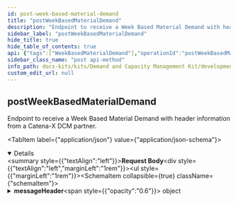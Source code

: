 ```yaml
---
id: post-week-based-material-demand
title: "postWeekBasedMaterialDemand"
description: "Endpoint to receive a Week Based Material Demand with header information from a Catena-X DCM partner."
sidebar_label: "postWeekBasedMaterialDemand"
hide_title: true
hide_table_of_contents: true
api: {"tags":["WeekBasedMaterialDemand"],"operationId":"postWeekBasedMaterialDemand","description":"Endpoint to receive a Week Based Material Demand with header information from a Catena-X DCM partner.","requestBody":{"content":{"application/json":{"schema":{"description":"An entity that combines the WeekBasedMaterialDemand with the message header data model in order to be compliant with the DCM standard for the exchange of a material demand.","type":"object","properties":{"messageHeader":{"description":"The Capacity Group ID uniquely identifies the capacity group within the business relationship between a supplier and its customer.","type":"object","properties":{"header":{"description":"Contains standardized attributes for message processing common across several use cases.","type":"object","properties":{"messageId":{"description":"Unique ID identifying the message. The purpose of the ID is to uniquely identify a single message, therefore it MUST not be reused.","type":"string","pattern":"(^[0-9a-fA-F]{8}-[0-9a-fA-F]{4}-[0-9a-fA-F]{4}-[0-9a-fA-F]{4}-[0-9a-fA-F]{12}$)|(^urn:uuid:[0-9a-fA-F]{8}-[0-9a-fA-F]{4}-[0-9a-fA-F]{4}-[0-9a-fA-F]{4}-[0-9a-fA-F]{12}$)"},"context":{"description":"Information about the context the message should be considered in.\nThe value MUST consist of two parts: an identifier of the context (e.g. business domain, etc.) followed by a version number.\nBoth the identifier and the version number MUST correspond to the content of the message.\nIf the content of a message is described by an aspect model available in the Catena-X Semantic Hub, then the unique identifier of this semantic model (e.g. urn:samm:io.catenax.<ASPECT-MODEL-NAME>:1.x.x) MUST be used as a value of the context field. This is considered the default case.\nIn all other cases the value of the context field MUST follow the pattern <domain>-<subdomain>-<object>:<[major] version> (e.g. TRACE-QM-Alert:1.x.x).\nVersioning only refers to major versions in both default and fallback cases.\nNote: The version of the message's header is specified in the version field.","type":"string"},"sentDateTime":{"description":"Time zone aware timestamp holding the date and the time the message was sent by the sending party. The value MUST be formatted according to the ISO 8601 standard","type":"string","pattern":"-?([1-9][0-9]{3,}|0[0-9]{3})-(0[1-9]|1[0-2])-(0[1-9]|[12][0-9]|3[01])T(([01][0-9]|2[0-3]):[0-5][0-9]:[0-5][0-9](\\.[0-9]+)?|(24:00:00(\\.0+)?))(Z|(\\+|-)((0[0-9]|1[0-3]):[0-5][0-9]|14:00))?"},"senderBpn":{"description":"The Business Partner Number of the sending party. The value MUST be a valid BPN. BPNA and BPNS are not allowed. Applicable constraints are defined in the corresponding standard","type":"string","pattern":"^BPNL[a-zA-Z0-9]{12}$"},"receiverBpn":{"description":"The Business Partner Number of the receiving party. The value MUST be a valid BPN. BPNA and BPNS are not allowed. Applicable constraints are defined in the corresponding standard.","type":"string","pattern":"^BPNL[a-zA-Z0-9]{12}$"},"expectedResponseBy":{"description":"Time zone aware timestamp holding the date and time by which the sending party expects a certain type of response from the receiving party. The meaning and interpretation of the fields's value are context-bound and MUST therefore be defined by any business domain or platform capability making use of it. The value MUST be formatted according to the ISO 8601 standard","type":"string","pattern":"-?([1-9][0-9]{3,}|0[0-9]{3})-(0[1-9]|1[0-2])-(0[1-9]|[12][0-9]|3[01])T(([01][0-9]|2[0-3]):[0-5][0-9]:[0-5][0-9](\\.[0-9]+)?|(24:00:00(\\.0+)?))(Z|(\\+|-)((0[0-9]|1[0-3]):[0-5][0-9]|14:00))?"},"relatedMessageId":{"description":"Unique ID identifying a message somehow related to the current one","type":"string","pattern":"(^[0-9a-fA-F]{8}-[0-9a-fA-F]{4}-[0-9a-fA-F]{4}-[0-9a-fA-F]{4}-[0-9a-fA-F]{12}$)|(^urn:uuid:[0-9a-fA-F]{8}-[0-9a-fA-F]{4}-[0-9a-fA-F]{4}-[0-9a-fA-F]{4}-[0-9a-fA-F]{12}$)"},"version":{"description":"The unique identifier of the aspect model defining the structure and the semantics of the message's header. The version number should reflect the versioning schema of aspect models in Catena-X.","type":"string","pattern":"^(0|[1-9][0-9]*).(0|[1-9][0-9]*).(0|[1-9][0-9]*)(-(0|[1-9A-Za-z-][0-9A-Za-z-]*)(.[0-9A-Za-z-]+)*)?([0-9A-Za-z-]+(.[0-9A-Za-z-]+)*)?$"}},"required":["messageId","context","sentDateTime","senderBpn","receiverBpn","version"]}},"required":["header"]},"content":{"description":"Bundles all business objects in this property.","type":"object","properties":{"informationObject":{"description":"Property to collect all transferred business objects.","type":"array","items":{"description":"The requirements of a customer towards a specific supplier for a specific material. Each material demand is unique by its Customer, Supplier and Material Number.","type":"object","properties":{"materialDemandId":{"description":"The Material Demand ID uniquely identifies the material demand within the business relationship between a customer and its supplier.","type":"string","pattern":"(^[0-9a-fA-F]{8}-[0-9a-fA-F]{4}-[0-9a-fA-F]{4}-[0-9a-fA-F]{4}-[0-9a-fA-F]{12}$)|(^urn:uuid:[0-9a-fA-F]{8}-[0-9a-fA-F]{4}-[0-9a-fA-F]{4}-[0-9a-fA-F]{4}-[0-9a-fA-F]{12}$)"},"demandSeries":{"description":"The demands for a dedicated material in a given time period of a given demand rate, distinguished by their demand location and demand category.","type":"array","items":{"description":"Encapsulates the demand series related information.","type":"object","properties":{"customerLocation":{"description":"The Business Partner Number Site (BPNS) of the site at which the customer needs the specified material for this demand series.","type":"string","pattern":"^BPNS[a-zA-Z0-9]{12}$"},"demandCategory":{"description":"Type of demand for this demand series.","type":"object","oneOf":[{"type":"object","properties":{"demandCategoryCode":{"description":"The code identifying a demand category.","type":"string","enum":["0001"]}},"required":["demandCategoryCode"]},{"type":"object","properties":{"demandCategoryCode":{"description":"The code identifying a demand category.","type":"string","enum":["A1S1"]}},"required":["demandCategoryCode"]},{"type":"object","properties":{"demandCategoryCode":{"description":"The code identifying a demand category.","type":"string","enum":["SR99"]}},"required":["demandCategoryCode"]},{"type":"object","properties":{"demandCategoryCode":{"description":"The code identifying a demand category.","type":"string","enum":["PI01"]}},"required":["demandCategoryCode"]},{"type":"object","properties":{"demandCategoryCode":{"description":"The code identifying a demand category.","type":"string","enum":["OS01"]}},"required":["demandCategoryCode"]},{"type":"object","properties":{"demandCategoryCode":{"description":"The code identifying a demand category.","type":"string","enum":["OI01"]}},"required":["demandCategoryCode"]},{"type":"object","properties":{"demandCategoryCode":{"description":"The code identifying a demand category.","type":"string","enum":["ED01"]}},"required":["demandCategoryCode"]},{"type":"object","properties":{"demandCategoryCode":{"description":"The code identifying a demand category.","type":"string","enum":["PO01"]}},"required":["demandCategoryCode"]}]},"demands":{"description":"A time series with a specified demand rate along a given time period to describe the demand values for this demand series.","type":"array","items":{"description":"A single demand for a given point in time according to the demand rate.","type":"object","properties":{"demand":{"description":" Quantity of materials required in the specified point in time according specified demand rate. This demand should be as close as possible to demand that is derived from the actual production program.","type":"number","maximum":1000000000000000000,"exclusiveMaximum":false,"minimum":0,"exclusiveMinimum":false},"pointInTime":{"description":"Defines the start of the demand rate as a point in time. The point in time must be interpreted according to the demand rate.","type":"string","format":"date"}},"required":["demand","pointInTime"]},"uniqueItems":true},"expectedSupplierLocation":{"description":"The Business Partner Number Site (BPNS) of the site from where the customer expects the supplier to fulfill the demands of the demand series. The value is used for informational purposes only and is therefore not binding for the supplier.","type":"string","pattern":"^BPNS[a-zA-Z0-9]{12}$"}},"required":["customerLocation","demandCategory","demands"]},"uniqueItems":true},"customer":{"description":"The Business Partner Number Legal Entity (BPNL) of the party requesting materials from a supplier.","type":"string","pattern":"^BPNL[a-zA-Z0-9]{12}$"},"supplier":{"description":"The Business Partner Number Legal Entity (BPNL) of the party providing materials to a customer.","type":"string","pattern":"^BPNL[a-zA-Z0-9]{12}$"},"unitOfMeasure":{"description":"Unit of measurement for demand quantities.","type":"string","pattern":"[a-zA-Z]*:[a-zA-Z]+","enum":["unit:piece","unit:set","unit:pair","unit:page","unit:cycle","unit:kilowattHour","unit:gram","unit:kilogram","unit:tonneMetricTon","unit:tonUsOrShortTonUkorus","unit:ounceAvoirdupois","unit:pound","unit:metre","unit:centimetre","unit:kilometre","unit:inch","unit:foot","unit:yard","unit:squareCentimetre","unit:squareMetre","unit:squareInch","unit:squareFoot","unit:squareYard","unit:cubicCentimetre","unit:cubicMetre","unit:cubicInch","unit:cubicFoot","unit:cubicYard","unit:litre","unit:millilitre","unit:hectolitre","unit:secondUnitOfTime","unit:minuteUnitOfTime","unit:hourUnitOfTime","unit:day"]},"materialNumberCustomer":{"description":"Material identifier as assigned by customer. This material number identifies the material (as planned) in customer's database. Must be unique for each Material Demand in the customer-supplier relationship.","type":"string"},"materialNumberSupplier":{"description":"Material identifier as assigned by supplier. This material number identifies the material (as planned) in supplier's database.","type":"string"},"materialDescriptionCustomer":{"description":"Description of the material.","type":"string"},"changedAt":{"description":"Point in time when the content (any property according to the data model) of the material demand was changed, at the customer, either by a human user or an automated process.","type":"string","format":"date-time"},"materialGlobalAssetId":{"description":"Identifier used uniquely to identify part type twin.","type":"string","pattern":"(^[0-9a-fA-F]{8}-[0-9a-fA-F]{4}-[0-9a-fA-F]{4}-[0-9a-fA-F]{4}-[0-9a-fA-F]{12}$)|(^urn:uuid:[0-9a-fA-F]{8}-[0-9a-fA-F]{4}-[0-9a-fA-F]{4}-[0-9a-fA-F]{4}-[0-9a-fA-F]{12}$)"},"unitOfMeasureIsOmitted":{"description":"Explicit indicator of whether the unit of measure is left out of the payload intentionally. If \"true\" it means the sending application sends demand values without unit of measure intentionally and the unit of measure MUST NOT be contained in the payload. If \"false\" a unit of measure MUST be supplied.","type":"boolean"},"materialDemandIsInactive":{"description":"Indicates that this material demand is currently not in use/maintained by the supplier.","type":"boolean"}},"required":["materialDemandId","demandSeries","customer","supplier","materialNumberCustomer","materialDescriptionCustomer","changedAt","unitOfMeasureIsOmitted","materialDemandIsInactive"]},"uniqueItems":true}}}}}}}},"responses":{"200":{"description":"OK"},"201":{"description":"Created"},"400":{"description":"Bad request"},"401":{"description":"Unauthorized"},"403":{"description":"Forbidden"},"405":{"description":"Method not allowed"},"422":{"description":"Unprocessable Entity"},"503":{"description":"Service Unavailable"}},"method":"post","path":"/internal-dcm-application-week-based-material-demand-post-endpoint","jsonRequestBodyExample":{"messageHeader":{"header":{"messageId":"string","context":"string","sentDateTime":"string","senderBpn":"string","receiverBpn":"string","expectedResponseBy":"string","relatedMessageId":"string","version":"string"}},"content":{"informationObject":[{"materialDemandId":"string","demandSeries":[{"customerLocation":"string","demandCategory":{"demandCategoryCode":"0001"},"demands":[{"demand":0,"pointInTime":"2024-07-08"}],"expectedSupplierLocation":"string"}],"customer":"string","supplier":"string","unitOfMeasure":"unit:piece","materialNumberCustomer":"string","materialNumberSupplier":"string","materialDescriptionCustomer":"string","changedAt":"2024-07-08","materialGlobalAssetId":"string","unitOfMeasureIsOmitted":true,"materialDemandIsInactive":true}]}},"info":{"title":"Catena-X DCM Week Based Material Demand","description":"Open API documentation for the Catena-X DCM Week Based Material Demand","version":"3.0.0"},"postman":{"name":"post Week Based Material Demand","description":{"content":"Endpoint to receive a Week Based Material Demand with header information from a Catena-X DCM partner.","type":"text/plain"},"url":{"path":["internal-dcm-application-week-based-material-demand-post-endpoint"],"host":["{{baseUrl}}"],"query":[],"variable":[]},"header":[{"key":"Content-Type","value":"application/json"}],"method":"POST","body":{"mode":"raw","raw":"\"\"","options":{"raw":{"language":"json"}}}}}
sidebar_class_name: "post api-method"
info_path: docs-kits/kits/Demand and Capacity Management Kit/development-view/plugin-generated-material-demand-api/catena-x-dcm-week-based-material-demand
custom_edit_url: null
---
```



## postWeekBasedMaterialDemand



Endpoint to receive a Week Based Material Demand with header information from a Catena-X DCM partner.

<MimeTabs><TabItem label={"application/json"} value={"application/json-schema"}><details style={{}} data-collapsed={false} open={true}><summary style={{"textAlign":"left"}}><strong>Request Body</strong></summary><div style={{"textAlign":"left","marginLeft":"1rem"}}></div><ul style={{"marginLeft":"1rem"}}><SchemaItem collapsible={true} className={"schemaItem"}><details style={{}}><summary style={{}}><strong>messageHeader</strong><span style={{"opacity":"0.6"}}> object</span></summary><div style={{"marginLeft":"1rem"}}><div style={{"marginTop":".5rem","marginBottom":".5rem"}}>

The Capacity Group ID uniquely identifies the capacity group within the business relationship between a supplier and its customer.

</div><SchemaItem collapsible={true} className={"schemaItem"}><details style={{}}><summary style={{}}><strong>header</strong><span style={{"opacity":"0.6"}}> object</span><strong style={{"fontSize":"var(--ifm-code-font-size)","color":"var(--openapi-required)"}}> required</strong></summary><div style={{"marginLeft":"1rem"}}><div style={{"marginTop":".5rem","marginBottom":".5rem"}}>

Contains standardized attributes for message processing common across several use cases.

</div><SchemaItem collapsible={false} name={"messageId"} required={true} deprecated={undefined} schemaDescription={"Unique ID identifying the message. The purpose of the ID is to uniquely identify a single message, therefore it MUST not be reused."} schemaName={"string"} qualifierMessage={"**Possible values:** Value must match regular expression `(^[0-9a-fA-F]{8}-[0-9a-fA-F]{4}-[0-9a-fA-F]{4}-[0-9a-fA-F]{4}-[0-9a-fA-F]{12}$)|(^urn:uuid:[0-9a-fA-F]{8}-[0-9a-fA-F]{4}-[0-9a-fA-F]{4}-[0-9a-fA-F]{4}-[0-9a-fA-F]{12}$)`"} defaultValue={undefined}></SchemaItem><SchemaItem collapsible={false} name={"context"} required={true} deprecated={undefined} schemaDescription={"Information about the context the message should be considered in.\nThe value MUST consist of two parts: an identifier of the context (e.g. business domain, etc.) followed by a version number.\nBoth the identifier and the version number MUST correspond to the content of the message.\nIf the content of a message is described by an aspect model available in the Catena-X Semantic Hub, then the unique identifier of this semantic model (e.g. urn:samm:io.catenax.<ASPECT-MODEL-NAME>:1.x.x) MUST be used as a value of the context field. This is considered the default case.\nIn all other cases the value of the context field MUST follow the pattern <domain>-<subdomain>-<object>:<[major] version> (e.g. TRACE-QM-Alert:1.x.x).\nVersioning only refers to major versions in both default and fallback cases.\nNote: The version of the message's header is specified in the version field."} schemaName={"string"} qualifierMessage={undefined} defaultValue={undefined}></SchemaItem><SchemaItem collapsible={false} name={"sentDateTime"} required={true} deprecated={undefined} schemaDescription={"Time zone aware timestamp holding the date and the time the message was sent by the sending party. The value MUST be formatted according to the ISO 8601 standard"} schemaName={"string"} qualifierMessage={"**Possible values:** Value must match regular expression `-?([1-9][0-9]{3,}|0[0-9]{3})-(0[1-9]|1[0-2])-(0[1-9]|[12][0-9]|3[01])T(([01][0-9]|2[0-3]):[0-5][0-9]:[0-5][0-9](\\.[0-9]+)?|(24:00:00(\\.0+)?))(Z|(\\+|-)((0[0-9]|1[0-3]):[0-5][0-9]|14:00))?`"} defaultValue={undefined}></SchemaItem><SchemaItem collapsible={false} name={"senderBpn"} required={true} deprecated={undefined} schemaDescription={"The Business Partner Number of the sending party. The value MUST be a valid BPN. BPNA and BPNS are not allowed. Applicable constraints are defined in the corresponding standard"} schemaName={"string"} qualifierMessage={"**Possible values:** Value must match regular expression `^BPNL[a-zA-Z0-9]{12}$`"} defaultValue={undefined}></SchemaItem><SchemaItem collapsible={false} name={"receiverBpn"} required={true} deprecated={undefined} schemaDescription={"The Business Partner Number of the receiving party. The value MUST be a valid BPN. BPNA and BPNS are not allowed. Applicable constraints are defined in the corresponding standard."} schemaName={"string"} qualifierMessage={"**Possible values:** Value must match regular expression `^BPNL[a-zA-Z0-9]{12}$`"} defaultValue={undefined}></SchemaItem><SchemaItem collapsible={false} name={"expectedResponseBy"} required={false} deprecated={undefined} schemaDescription={"Time zone aware timestamp holding the date and time by which the sending party expects a certain type of response from the receiving party. The meaning and interpretation of the fields's value are context-bound and MUST therefore be defined by any business domain or platform capability making use of it. The value MUST be formatted according to the ISO 8601 standard"} schemaName={"string"} qualifierMessage={"**Possible values:** Value must match regular expression `-?([1-9][0-9]{3,}|0[0-9]{3})-(0[1-9]|1[0-2])-(0[1-9]|[12][0-9]|3[01])T(([01][0-9]|2[0-3]):[0-5][0-9]:[0-5][0-9](\\.[0-9]+)?|(24:00:00(\\.0+)?))(Z|(\\+|-)((0[0-9]|1[0-3]):[0-5][0-9]|14:00))?`"} defaultValue={undefined}></SchemaItem><SchemaItem collapsible={false} name={"relatedMessageId"} required={false} deprecated={undefined} schemaDescription={"Unique ID identifying a message somehow related to the current one"} schemaName={"string"} qualifierMessage={"**Possible values:** Value must match regular expression `(^[0-9a-fA-F]{8}-[0-9a-fA-F]{4}-[0-9a-fA-F]{4}-[0-9a-fA-F]{4}-[0-9a-fA-F]{12}$)|(^urn:uuid:[0-9a-fA-F]{8}-[0-9a-fA-F]{4}-[0-9a-fA-F]{4}-[0-9a-fA-F]{4}-[0-9a-fA-F]{12}$)`"} defaultValue={undefined}></SchemaItem><SchemaItem collapsible={false} name={"version"} required={true} deprecated={undefined} schemaDescription={"The unique identifier of the aspect model defining the structure and the semantics of the message's header. The version number should reflect the versioning schema of aspect models in Catena-X."} schemaName={"string"} qualifierMessage={"**Possible values:** Value must match regular expression `^(0|[1-9][0-9]*).(0|[1-9][0-9]*).(0|[1-9][0-9]*)(-(0|[1-9A-Za-z-][0-9A-Za-z-]*)(.[0-9A-Za-z-]+)*)?([0-9A-Za-z-]+(.[0-9A-Za-z-]+)*)?$`"} defaultValue={undefined}></SchemaItem></div></details></SchemaItem></div></details></SchemaItem><SchemaItem collapsible={true} className={"schemaItem"}><details style={{}}><summary style={{}}><strong>content</strong><span style={{"opacity":"0.6"}}> object</span></summary><div style={{"marginLeft":"1rem"}}><div style={{"marginTop":".5rem","marginBottom":".5rem"}}>

Bundles all business objects in this property.

</div><SchemaItem collapsible={true} className={"schemaItem"}><details style={{}}><summary style={{}}><strong>informationObject</strong><span style={{"opacity":"0.6"}}> object[]</span></summary><div style={{"marginLeft":"1rem"}}><div style={{"marginTop":".5rem","marginBottom":".5rem"}}>

Property to collect all transferred business objects.

</div><SchemaItem collapsible={false} name={"materialDemandId"} required={true} deprecated={undefined} schemaDescription={"The Material Demand ID uniquely identifies the material demand within the business relationship between a customer and its supplier."} schemaName={"string"} qualifierMessage={"**Possible values:** Value must match regular expression `(^[0-9a-fA-F]{8}-[0-9a-fA-F]{4}-[0-9a-fA-F]{4}-[0-9a-fA-F]{4}-[0-9a-fA-F]{12}$)|(^urn:uuid:[0-9a-fA-F]{8}-[0-9a-fA-F]{4}-[0-9a-fA-F]{4}-[0-9a-fA-F]{4}-[0-9a-fA-F]{12}$)`"} defaultValue={undefined}></SchemaItem><SchemaItem collapsible={true} className={"schemaItem"}><details style={{}}><summary style={{}}><strong>demandSeries</strong><span style={{"opacity":"0.6"}}> object[]</span><strong style={{"fontSize":"var(--ifm-code-font-size)","color":"var(--openapi-required)"}}> required</strong></summary><div style={{"marginLeft":"1rem"}}><div style={{"marginTop":".5rem","marginBottom":".5rem"}}>

The demands for a dedicated material in a given time period of a given demand rate, distinguished by their demand location and demand category.

</div><SchemaItem collapsible={false} name={"customerLocation"} required={true} deprecated={undefined} schemaDescription={"The Business Partner Number Site (BPNS) of the site at which the customer needs the specified material for this demand series."} schemaName={"string"} qualifierMessage={"**Possible values:** Value must match regular expression `^BPNS[a-zA-Z0-9]{12}$`"} defaultValue={undefined}></SchemaItem><SchemaItem collapsible={true} className={"schemaItem"}><details style={{}}><summary style={{}}><strong>demandCategory</strong><span style={{"opacity":"0.6"}}> object</span><strong style={{"fontSize":"var(--ifm-code-font-size)","color":"var(--openapi-required)"}}> required</strong></summary><div style={{"marginLeft":"1rem"}}><div style={{"marginTop":".5rem","marginBottom":".5rem"}}>

Type of demand for this demand series.

</div><div><div><span className={"badge badge--info"}>oneOf</span><SchemaTabs><TabItem label={"MOD1"} value={"0-item-properties"}><SchemaItem collapsible={false} name={"demandCategoryCode"} required={true} deprecated={undefined} schemaDescription={"The code identifying a demand category."} schemaName={"string"} qualifierMessage={"**Possible values:** [`0001`]"} defaultValue={undefined}></SchemaItem></TabItem><TabItem label={"MOD2"} value={"1-item-properties"}><SchemaItem collapsible={false} name={"demandCategoryCode"} required={true} deprecated={undefined} schemaDescription={"The code identifying a demand category."} schemaName={"string"} qualifierMessage={"**Possible values:** [`A1S1`]"} defaultValue={undefined}></SchemaItem></TabItem><TabItem label={"MOD3"} value={"2-item-properties"}><SchemaItem collapsible={false} name={"demandCategoryCode"} required={true} deprecated={undefined} schemaDescription={"The code identifying a demand category."} schemaName={"string"} qualifierMessage={"**Possible values:** [`SR99`]"} defaultValue={undefined}></SchemaItem></TabItem><TabItem label={"MOD4"} value={"3-item-properties"}><SchemaItem collapsible={false} name={"demandCategoryCode"} required={true} deprecated={undefined} schemaDescription={"The code identifying a demand category."} schemaName={"string"} qualifierMessage={"**Possible values:** [`PI01`]"} defaultValue={undefined}></SchemaItem></TabItem><TabItem label={"MOD5"} value={"4-item-properties"}><SchemaItem collapsible={false} name={"demandCategoryCode"} required={true} deprecated={undefined} schemaDescription={"The code identifying a demand category."} schemaName={"string"} qualifierMessage={"**Possible values:** [`OS01`]"} defaultValue={undefined}></SchemaItem></TabItem><TabItem label={"MOD6"} value={"5-item-properties"}><SchemaItem collapsible={false} name={"demandCategoryCode"} required={true} deprecated={undefined} schemaDescription={"The code identifying a demand category."} schemaName={"string"} qualifierMessage={"**Possible values:** [`OI01`]"} defaultValue={undefined}></SchemaItem></TabItem><TabItem label={"MOD7"} value={"6-item-properties"}><SchemaItem collapsible={false} name={"demandCategoryCode"} required={true} deprecated={undefined} schemaDescription={"The code identifying a demand category."} schemaName={"string"} qualifierMessage={"**Possible values:** [`ED01`]"} defaultValue={undefined}></SchemaItem></TabItem><TabItem label={"MOD8"} value={"7-item-properties"}><SchemaItem collapsible={false} name={"demandCategoryCode"} required={true} deprecated={undefined} schemaDescription={"The code identifying a demand category."} schemaName={"string"} qualifierMessage={"**Possible values:** [`PO01`]"} defaultValue={undefined}></SchemaItem></TabItem></SchemaTabs></div></div></div></details></SchemaItem><SchemaItem collapsible={true} className={"schemaItem"}><details style={{}}><summary style={{}}><strong>demands</strong><span style={{"opacity":"0.6"}}> object[]</span><strong style={{"fontSize":"var(--ifm-code-font-size)","color":"var(--openapi-required)"}}> required</strong></summary><div style={{"marginLeft":"1rem"}}><div style={{"marginTop":".5rem","marginBottom":".5rem"}}>

A time series with a specified demand rate along a given time period to describe the demand values for this demand series.

</div><SchemaItem collapsible={false} name={"demand"} required={true} deprecated={undefined} schemaDescription={" Quantity of materials required in the specified point in time according specified demand rate. This demand should be as close as possible to demand that is derived from the actual production program."} schemaName={"number"} qualifierMessage={"**Possible values:** `<= 1000000000000000000`"} defaultValue={undefined}></SchemaItem><SchemaItem collapsible={false} name={"pointInTime"} required={true} deprecated={undefined} schemaDescription={"Defines the start of the demand rate as a point in time. The point in time must be interpreted according to the demand rate."} schemaName={"date"} qualifierMessage={undefined} defaultValue={undefined}></SchemaItem></div></details></SchemaItem><SchemaItem collapsible={false} name={"expectedSupplierLocation"} required={false} deprecated={undefined} schemaDescription={"The Business Partner Number Site (BPNS) of the site from where the customer expects the supplier to fulfill the demands of the demand series. The value is used for informational purposes only and is therefore not binding for the supplier."} schemaName={"string"} qualifierMessage={"**Possible values:** Value must match regular expression `^BPNS[a-zA-Z0-9]{12}$`"} defaultValue={undefined}></SchemaItem></div></details></SchemaItem><SchemaItem collapsible={false} name={"customer"} required={true} deprecated={undefined} schemaDescription={"The Business Partner Number Legal Entity (BPNL) of the party requesting materials from a supplier."} schemaName={"string"} qualifierMessage={"**Possible values:** Value must match regular expression `^BPNL[a-zA-Z0-9]{12}$`"} defaultValue={undefined}></SchemaItem><SchemaItem collapsible={false} name={"supplier"} required={true} deprecated={undefined} schemaDescription={"The Business Partner Number Legal Entity (BPNL) of the party providing materials to a customer."} schemaName={"string"} qualifierMessage={"**Possible values:** Value must match regular expression `^BPNL[a-zA-Z0-9]{12}$`"} defaultValue={undefined}></SchemaItem><SchemaItem collapsible={false} name={"unitOfMeasure"} required={false} deprecated={undefined} schemaDescription={"Unit of measurement for demand quantities."} schemaName={"string"} qualifierMessage={"**Possible values:** Value must match regular expression `[a-zA-Z]*:[a-zA-Z]+`, [`unit:piece`, `unit:set`, `unit:pair`, `unit:page`, `unit:cycle`, `unit:kilowattHour`, `unit:gram`, `unit:kilogram`, `unit:tonneMetricTon`, `unit:tonUsOrShortTonUkorus`, `unit:ounceAvoirdupois`, `unit:pound`, `unit:metre`, `unit:centimetre`, `unit:kilometre`, `unit:inch`, `unit:foot`, `unit:yard`, `unit:squareCentimetre`, `unit:squareMetre`, `unit:squareInch`, `unit:squareFoot`, `unit:squareYard`, `unit:cubicCentimetre`, `unit:cubicMetre`, `unit:cubicInch`, `unit:cubicFoot`, `unit:cubicYard`, `unit:litre`, `unit:millilitre`, `unit:hectolitre`, `unit:secondUnitOfTime`, `unit:minuteUnitOfTime`, `unit:hourUnitOfTime`, `unit:day`]"} defaultValue={undefined}></SchemaItem><SchemaItem collapsible={false} name={"materialNumberCustomer"} required={true} deprecated={undefined} schemaDescription={"Material identifier as assigned by customer. This material number identifies the material (as planned) in customer's database. Must be unique for each Material Demand in the customer-supplier relationship."} schemaName={"string"} qualifierMessage={undefined} defaultValue={undefined}></SchemaItem><SchemaItem collapsible={false} name={"materialNumberSupplier"} required={false} deprecated={undefined} schemaDescription={"Material identifier as assigned by supplier. This material number identifies the material (as planned) in supplier's database."} schemaName={"string"} qualifierMessage={undefined} defaultValue={undefined}></SchemaItem><SchemaItem collapsible={false} name={"materialDescriptionCustomer"} required={true} deprecated={undefined} schemaDescription={"Description of the material."} schemaName={"string"} qualifierMessage={undefined} defaultValue={undefined}></SchemaItem><SchemaItem collapsible={false} name={"changedAt"} required={true} deprecated={undefined} schemaDescription={"Point in time when the content (any property according to the data model) of the material demand was changed, at the customer, either by a human user or an automated process."} schemaName={"date-time"} qualifierMessage={undefined} defaultValue={undefined}></SchemaItem><SchemaItem collapsible={false} name={"materialGlobalAssetId"} required={false} deprecated={undefined} schemaDescription={"Identifier used uniquely to identify part type twin."} schemaName={"string"} qualifierMessage={"**Possible values:** Value must match regular expression `(^[0-9a-fA-F]{8}-[0-9a-fA-F]{4}-[0-9a-fA-F]{4}-[0-9a-fA-F]{4}-[0-9a-fA-F]{12}$)|(^urn:uuid:[0-9a-fA-F]{8}-[0-9a-fA-F]{4}-[0-9a-fA-F]{4}-[0-9a-fA-F]{4}-[0-9a-fA-F]{12}$)`"} defaultValue={undefined}></SchemaItem><SchemaItem collapsible={false} name={"unitOfMeasureIsOmitted"} required={true} deprecated={undefined} schemaDescription={"Explicit indicator of whether the unit of measure is left out of the payload intentionally. If \"true\" it means the sending application sends demand values without unit of measure intentionally and the unit of measure MUST NOT be contained in the payload. If \"false\" a unit of measure MUST be supplied."} schemaName={"boolean"} qualifierMessage={undefined} defaultValue={undefined}></SchemaItem><SchemaItem collapsible={false} name={"materialDemandIsInactive"} required={true} deprecated={undefined} schemaDescription={"Indicates that this material demand is currently not in use/maintained by the supplier."} schemaName={"boolean"} qualifierMessage={undefined} defaultValue={undefined}></SchemaItem></div></details></SchemaItem></div></details></SchemaItem></ul></details></TabItem></MimeTabs><div><ApiTabs><TabItem label={"200"} value={"200"}><div>

OK

</div><div></div></TabItem><TabItem label={"201"} value={"201"}><div>

Created

</div><div></div></TabItem><TabItem label={"400"} value={"400"}><div>

Bad request

</div><div></div></TabItem><TabItem label={"401"} value={"401"}><div>

Unauthorized

</div><div></div></TabItem><TabItem label={"403"} value={"403"}><div>

Forbidden

</div><div></div></TabItem><TabItem label={"405"} value={"405"}><div>

Method not allowed

</div><div></div></TabItem><TabItem label={"422"} value={"422"}><div>

Unprocessable Entity

</div><div></div></TabItem><TabItem label={"503"} value={"503"}><div>

Service Unavailable

</div><div></div></TabItem></ApiTabs></div>
      